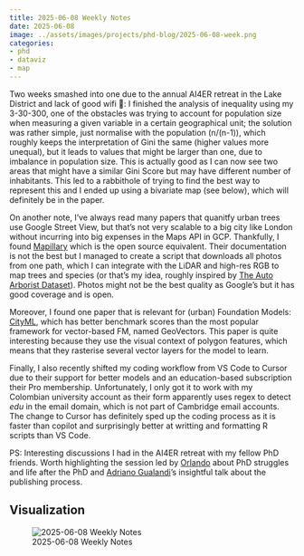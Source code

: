 ```yaml
---
title: 2025-06-08 Weekly Notes
date: 2025-06-08
image: ../assets/images/projects/phd-blog/2025-06-08-week.png
categories:
- phd
- dataviz
- map
---
```


Two weeks smashed into one due to the annual AI4ER retreat in the Lake District and lack of good wifi 🤣: I finished the analysis of inequality using my 3-30-300, one of the obstacles was trying to account for population size when measuring a given variable in a certain geographical unit; the solution was rather simple, just normalise with the population (n/(n-1)), which roughly keeps the interpretation of Gini the same (higher values more unequal), but it leads to values that might be larger than one, due to imbalance in population size. This is actually good as I can now see two areas that might have a similar Gini Score but may have different number of inhabitants. This led to a rabbithole of trying to find the best way to represent this and I ended up using a bivariate map (see below), which will definitely be in the paper.

On another note, I've always read many papers that quanitfy urban trees use Google Street View, but that's not very scalable to a big city like London without incurring into big expenses in the Maps API in GCP. Thankfully, I found [Mapillary](www.mapillary.com) which is the open source equivalent. Their documentation is not the best but I managed to create a script that downloads all photos from one path, which I can integrate with the LiDAR and high-res RGB to map trees and species (or that's my idea, roughly inspired by [The Auto Arborist Dataset](https://google.github.io/auto-arborist/)). Photos might not be the best quality as Google's but it has good coverage and is open.

Moreover, I found one paper that is relevant for (urban) Foundation Models: [CityML](https://dl.acm.org/doi/10.1145/3627673.3679662), which has better benchmark scores than the most popular framework for vector-based FM, named GeoVectors. This paper is quite interesting because they use the visual context of polygon features, which means that they rasterise several vector layers for the model to learn.

Finally, I also recently shifted my coding workflow from VS Code to Cursor due to their support for better models and an education-based subscription their Pro membership. Unfortunately, I only got it to work with my Colombian university account as their form apparently uses regex to detect *edu* in the email domain, which is not part of Cambridge email accounts. The change to Cursor has definitely sped up the coding process as it is faster than copilot and surprisingly better at writting and formatting R scripts than VS Code.

PS: Interesting discussions I had in the AI4ER retreat with my fellow PhD friends. Worth highlighting the session led by [Orlando](https://orlando-code.github.io/) about PhD struggles and life after the PhD and [Adriano Gualandi](https://www.clarehall.cam.ac.uk/directory/adriano-gualandi/)'s insightful talk about the publishing process.


## Visualization

![2025-06-08 Weekly Notes](../assets/images/projects/phd-blog/2025-06-08-week.png)
